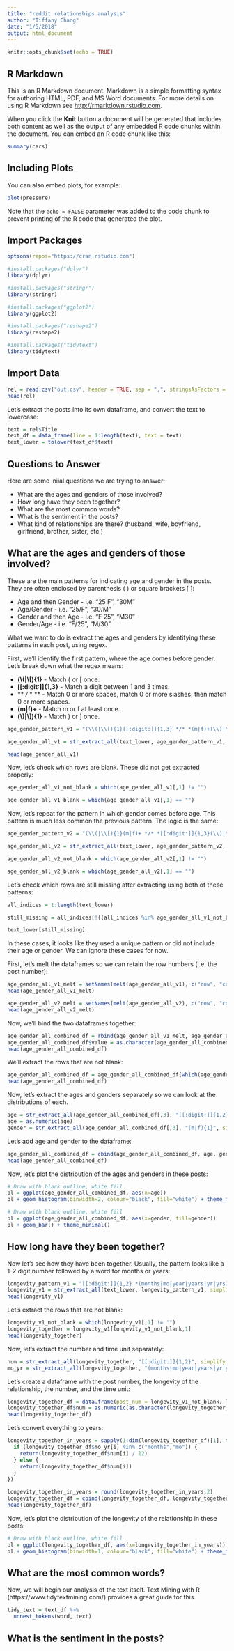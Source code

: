 ```yaml
---
title: "reddit relationships analysis"
author: "Tiffany Chang"
date: "1/5/2018"
output: html_document
---
```


```r
knitr::opts_chunk$set(echo = TRUE)
```

## R Markdown

This is an R Markdown document. Markdown is a simple formatting syntax for authoring HTML, PDF, and MS Word documents. For more details on using R Markdown see <http://rmarkdown.rstudio.com>.

When you click the **Knit** button a document will be generated that includes both content as well as the output of any embedded R code chunks within the document. You can embed an R code chunk like this:

```r
summary(cars)
```

## Including Plots

You can also embed plots, for example:

```r
plot(pressure)
```

Note that the `echo = FALSE` parameter was added to the code chunk to prevent printing of the R code that generated the plot.

## Import Packages

```r
options(repos="https://cran.rstudio.com")

#install.packages("dplyr")
library(dplyr)

#install.packages("stringr")
library(stringr)

#install.packages("ggplot2")
library(ggplot2)

#install.packages("reshape2")
library(reshape2)

#install.packages("tidytext")
library(tidytext)
```

## Import Data

```r
rel = read.csv("out.csv", header = TRUE, sep = ",", stringsAsFactors = FALSE)
head(rel)
```

Let's extract the posts into its own dataframe, and convert the text to lowercase:

```r
text = rel$Title
text_df = data_frame(line = 1:length(text), text = text)
text_lower = tolower(text_df$text)
```

## Questions to Answer

Here are some iniial questions we are trying to answer:

+ What are the ages and genders of those involved?
+ How long have they been together? 
+ What are the most common words? 
+ What is the sentiment in the posts? 
+ What kind of relationships are there? (husband, wife, boyfriend, girlfriend, brother, sister, etc.)

## What are the ages and genders of those involved?

These are the main patterns for indicating age and gender in the posts. They are often enclosed by parenthesis ( ) or square brackets [ ]:

+ Age and then Gender - i.e. "25 F", "30M"
+ Age/Gender - i.e. "25/F", "30/M" 
+ Gender and then Age - i.e. "F 25", "M30"
+ Gender/Age - i.e. "F/25", "M/30"

What we want to do is extract the ages and genders by identifying these patterns in each post, using regex.

First, we'll identify the first pattern, where the age comes before gender. Let's break down what the regex means: 

+ **(\\(|\\[){1}** - Match ( or [ once. 
+ **[[:digit:]]{1,3}** - Match a digit between 1 and 3 times. 
+ ** */* * ** - Match 0 or more spaces, match 0 or more slashes, then match 0 or more spaces.
+ **(m|f)+** - Match m or f at least once. 
+ **(\\)|\\]){1}** - Match ) or ] once.

```r
age_gender_pattern_v1 = "(\\(|\\[){1}[[:digit:]]{1,3} */* *(m|f)+(\\)|\\]){1}"

age_gender_all_v1 = str_extract_all(text_lower, age_gender_pattern_v1, simplify = TRUE)

head(age_gender_all_v1)
```

Now, let's check which rows are blank. These did not get extracted properly:

```r
age_gender_all_v1_not_blank = which(age_gender_all_v1[,1] != "")

age_gender_all_v1_blank = which(age_gender_all_v1[,1] == "")

```

Now, let's repeat for the pattern in which gender comes before age. This pattern is much less common the previous pattern. The logic is the same: 

```r
age_gender_pattern_v2 = "(\\(|\\[){1}(m|f)+ */* *[[:digit:]]{1,3}(\\)|\\]){1}"

age_gender_all_v2 = str_extract_all(text_lower, age_gender_pattern_v2, simplify = TRUE)

age_gender_all_v2_not_blank = which(age_gender_all_v2[,1] != "")

age_gender_all_v2_blank = which(age_gender_all_v2[,1] == "")

```

Let's check which rows are still missing after extracting using both of these patterns:

```r
all_indices = 1:length(text_lower)

still_missing = all_indices[!((all_indices %in% age_gender_all_v1_not_blank) | (all_indices %in% age_gender_all_v2_not_blank))]

text_lower[still_missing]
```

In these cases, it looks like they used a unique pattern or did not include their age or gender. We can ignore these cases for now.

First, let's melt the dataframes so we can retain the row numbers (i.e. the post number): 

```r
age_gender_all_v1_melt = setNames(melt(age_gender_all_v1), c("row", "col", "value"))
head(age_gender_all_v1_melt)
```

```r
age_gender_all_v2_melt = setNames(melt(age_gender_all_v2), c("row", "col", "value"))
head(age_gender_all_v2_melt)
```

Now, we'll bind the two dataframes together: 

```r
age_gender_all_combined_df = rbind(age_gender_all_v1_melt, age_gender_all_v2_melt)
age_gender_all_combined_df$value = as.character(age_gender_all_combined_df$value)
head(age_gender_all_combined_df)
```

We'll extract the rows that are not blank:

```r
age_gender_all_combined_df = age_gender_all_combined_df[which(age_gender_all_combined_df[,3] != ""),]
head(age_gender_all_combined_df)
```

Now, let's extract the ages and genders separately so we can look at the distributions of each.

```r
age = str_extract_all(age_gender_all_combined_df[,3], "[[:digit:]]{1,2}", simplify = TRUE)
age = as.numeric(age)
gender = str_extract_all(age_gender_all_combined_df[,3], "(m|f){1}", simplify = TRUE) 
```

Let's add age and gender to the dataframe: 

```r
age_gender_all_combined_df = cbind(age_gender_all_combined_df, age, gender)
head(age_gender_all_combined_df)
```

Now, let's plot the distribution of the ages and genders in these posts:

```r
# Draw with black outline, white fill
pl = ggplot(age_gender_all_combined_df, aes(x=age))
pl + geom_histogram(binwidth=2, colour="black", fill="white") + theme_minimal()
```

```r
# Draw with black outline, white fill
pl = ggplot(age_gender_all_combined_df, aes(x=gender, fill=gender))
pl + geom_bar() + theme_minimal()
```

## How long have they been together? 

Now let's see how they have been together. Usually, the pattern looks like a 1-2 digit number followed by a word for months or years:

```r
longevity_pattern_v1 = "[[:digit:]]{1,2} *(months|mo|year|years|yr|yrs){1}"
longevity_v1 = str_extract_all(text_lower, longevity_pattern_v1, simplify = TRUE)
head(longevity_v1)
```

Let's extract the rows that are not blank:

```r
longevity_v1_not_blank = which(longevity_v1[,1] != "")
longevity_together = longevity_v1[longevity_v1_not_blank,1]
head(longevity_together)
```

Now, let's extract the number and time unit separately: 

```r
num = str_extract_all(longevity_together, "[[:digit:]]{1,2}", simplify = TRUE)
mo_yr = str_extract_all(longevity_together, "(months|mo|year|years|yr|yrs){1}", simplify = TRUE) 
```

Let's create a dataframe with the post number, the longevity of the relationship, the number, and the time unit: 

```r
longevity_together_df = data.frame(post_num = longevity_v1_not_blank, longevity_together, num, mo_yr)
longevity_together_df$num = as.numeric(as.character(longevity_together_df$num))
head(longevity_together_df)
```

Let's convert everything to years: 

```r
longevity_together_in_years = sapply(1:dim(longevity_together_df)[1], function(i) {
  if (longevity_together_df$mo_yr[i] %in% c("months","mo")) {
    return(longevity_together_df$num[i] / 12)
  } else {
    return(longevity_together_df$num[i])
  }
})

longevity_together_in_years = round(longevity_together_in_years,2)
longevity_together_df = cbind(longevity_together_df, longevity_together_in_years)
head(longevity_together_df)
```

Now, let's plot the distribution of the longevity of the relationship in these posts:

```r
# Draw with black outline, white fill
pl = ggplot(longevity_together_df, aes(x=longevity_together_in_years))
pl + geom_histogram(binwidth=1, colour="black", fill="white") + theme_minimal()
```

## What are the most common words? 

Now, we will begin our analysis of the text itself. Text Mining with R (https://www.tidytextmining.com/) provides a great guide for this.

```r
tidy_text = text_df %>%
  unnest_tokens(word, text)
```

## What is the sentiment in the posts? 

